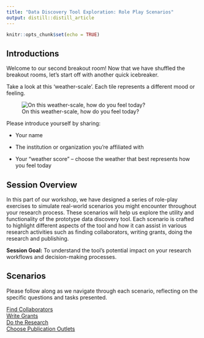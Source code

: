 ```yaml
---
title: "Data Discovery Tool Exploration: Role Play Scenarios"
output: distill::distill_article
---
```


```r
knitr::opts_chunk$set(echo = TRUE)
```

## Introductions

Welcome to our second breakout room! Now that we have shuffled the breakout rooms, let's start off with another quick icebreaker. 

Take a look at this 'weather-scale'. Each tile represents a different mood or feeling. 

![On this weather-scale, how do you feel today?](weather.jpg)

Please introduce yourself by sharing:

- Your name

- The institution or organization you're affiliated with

- Your "weather score" – choose the weather that best represents how you feel today


## Session Overview 

In this part of our workshop, we have designed a series of role-play exercises to simulate real-world scenarios you might encounter throughout your research process. These scenarios will help us explore the utility and functionality of the prototype data discovery tool. Each scenario is crafted to highlight different aspects of the tool and how it can assist in various research activities such as finding collaborators, writing grants, doing the research and publishing.

**Session Goal:** To understand the tool's potential impact on your research workflows and decision-making processes. 

## Scenarios

Please follow along as we navigate through each scenario, reflecting on the specific questions and tasks presented.

<div class="row"> 
<div class="col-4"> <a href="collaborations.html" class="btn btn-primary btn-block">Find Collaborators</a> </div> 
<div class="col-4"> <a href="grants.html" class="btn btn-primary btn-block">Write Grants</a> </div> 
<div class="col-4"> <a href="research.html" class="btn btn-primary btn-block">Do the Research</a> </div> 
<div class="col-4"> <a href="publishing.html" class="btn btn-primary btn-block">Choose Publication Outlets</a> </div> 
</div>